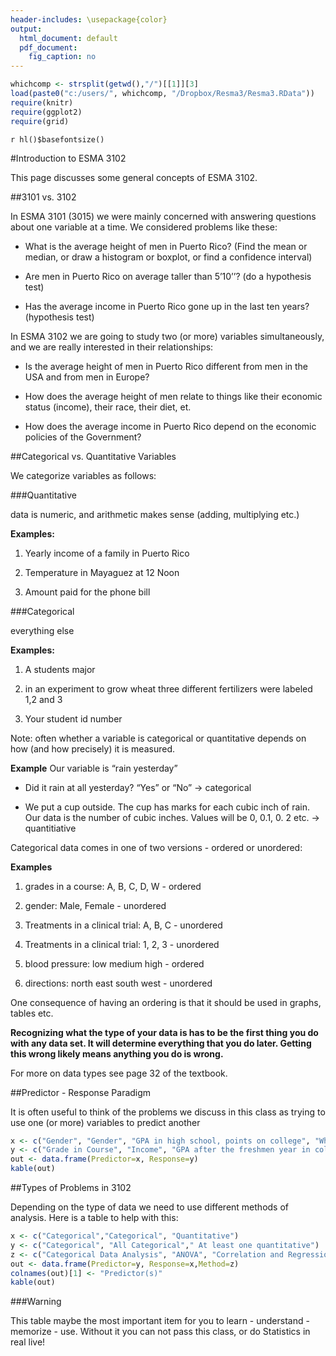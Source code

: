 ```yaml
---
header-includes: \usepackage{color} 
output:
  html_document: default
  pdf_document:
    fig_caption: no
---
```


```r
whichcomp <- strsplit(getwd(),"/")[[1]][3]
load(paste0("c:/users/", whichcomp, "/Dropbox/Resma3/Resma3.RData"))
require(knitr)
require(ggplot2)
require(grid)
```
`r hl()$basefontsize()`

#Introduction to ESMA 3102

This page discusses some general concepts of ESMA 3102.

##3101 vs. 3102

In ESMA 3101 (3015) we were mainly concerned with answering questions about one variable at a time. We considered problems like these:

-  What is the average height of men in Puerto Rico? (Find the mean or median, or draw a histogram or boxplot, or find a confidence interval)

-  Are men in Puerto Rico on average taller than 5'10''? (do a hypothesis test) 

-  Has the average income in Puerto Rico gone up in the last ten years? (hypothesis test)

In ESMA 3102 we are going to study two (or more) variables simultaneously, and we are really interested in their relationships:
  
-  Is the average height of men in Puerto Rico different from men in the USA and from men in Europe?
  
-  How does the average height of men relate to things like their economic status (income), their race, their diet, et.
  
-  How does the average income in Puerto Rico depend on the economic policies of the Government?

##Categorical vs. Quantitative Variables

We categorize variables as follows: 

###Quantitative

data is numeric, and arithmetic makes sense (adding, multiplying etc.)

**Examples:**

1) Yearly income of a family in Puerto Rico

2) Temperature in Mayaguez at 12 Noon

3) Amount paid for the phone bill 
  
###Categorical
  
everything else

**Examples:**

1) A students major

2) in an experiment to grow wheat three different fertilizers were labeled 1,2 and 3

3) Your student id number 
  
Note: often whether a variable is categorical or quantitative depends on how (and how precisely) it is measured.

**Example** Our variable is "rain yesterday"

-  Did it rain at all yesterday? "Yes" or "No" &rarr; categorical
 
-  We put a cup outside. The cup has marks for each cubic inch of rain. Our data is the number of cubic inches. Values will be 0, 0.1, 0. 2 etc. &rarr; quantitiative

Categorical data comes in one of two versions - ordered or unordered:

**Examples**

1) grades in a course: A, B, C, D, W - ordered

2) gender: Male, Female - unordered

3) Treatments in a clinical trial: A, B, C - unordered 

4) Treatments in a clinical trial: 1, 2, 3 - unordered  

5) blood pressure: low medium high - ordered  

6)   directions: north east south west - unordered

One consequence of having an ordering is that it should be used in graphs, tables etc.

**Recognizing what the type of your data is has to be the first thing you do with any data set. It will determine everything that you do later. Getting this wrong likely means anything you do is wrong. **

For more on data types see page 32 of the textbook.

##Predictor - Response Paradigm

It is often useful to think of the problems we discuss in this class as trying to use one (or more) variables to predict another 

```r
x <- c("Gender", "Gender", "GPA in high school, points on college", "Whether fertilizer was used or not", "Size of lot, size of house, number of bedrooms, quality of neighborhood")
y <- c("Grade in Course", "Income", "GPA after the freshmen year in college", "Yield of crop", "Price of House")
out <- data.frame(Predictor=x, Response=y)
kable(out)
```

##Types of Problems in 3102

Depending on the type of data we need to use different methods of analysis. Here is a table to help with this: 

```r
x <- c("Categorical","Categorical", "Quantitative")
y <- c("Categorical", "All Categorical"," At least one quantitative")
z <- c("Categorical Data Analysis", "ANOVA", "Correlation and Regression")
out <- data.frame(Predictor=y, Response=x,Method=z)
colnames(out)[1] <- "Predictor(s)"
kable(out)
```

###Warning

This table maybe the most important item for you to learn - understand - memorize - use. Without it you can not pass this class, or do Statistics in real live!

